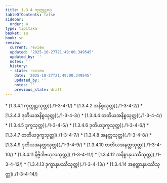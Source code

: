 ```yaml
---
title: 1.3.4 ကုက္ကုဠဝဂ္ဂ
tableOfContents: false
sidebar:
  order: 4
type: tipitaka
basket: su
book: sn
review:
  current: review
  updated: '2025-10-27T21:49:00.349545'
  updated_by: ''
  notes: ''
  history:
  - state: review
    date: '2025-10-27T21:49:00.349545'
    updated_by: ''
    notes: ''
    previous_state: draft
---
```



<ReviewStatus review={frontmatter.review} showDetails={true} />

<HypothesisAnnotation frontmatter={frontmatter} />

<DynamicBreadcrumb />



<TableOfContents book="sn" section="1.3.4">
* [1.3.4.1 ကုက္ကုဠသုတ္တ](./1-3-4-1/)
* [1.3.4.2 အနိစ္စသုတ္တ](./1-3-4-2/)
* [1.3.4.3 ဒုတိယအနိစ္စသုတ္တ](./1-3-4-3/)
* [1.3.4.4 တတိယအနိစ္စသုတ္တ](./1-3-4-4/)
* [1.3.4.5 ဒုက္ခသုတ္တ](./1-3-4-5/)
* [1.3.4.6 ဒုတိယဒုက္ခသုတ္တ](./1-3-4-6/)
* [1.3.4.7 တတိယဒုက္ခသုတ္တ](./1-3-4-7/)
* [1.3.4.8 အနတ္တသုတ္တ](./1-3-4-8/)
* [1.3.4.9 ဒုတိယအနတ္တသုတ္တ](./1-3-4-9/)
* [1.3.4.10 တတိယအနတ္တသုတ္တ](./1-3-4-10/)
* [1.3.4.11 နိဗ္ဗိဒါဗဟုလသုတ္တ](./1-3-4-11/)
* [1.3.4.12 အနိစ္စာနုပဿီသုတ္တ](./1-3-4-12/)
* [1.3.4.13 ဒုက္ခာနုပဿီသုတ္တ](./1-3-4-13/)
* [1.3.4.14 အနတ္တာနုပဿီသုတ္တ](./1-3-4-14/)
</TableOfContents>